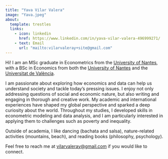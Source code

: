 ```yaml
---
title: "Yava Vilar Valera"
image: "Yava.jpeg"
about:
  template: trestles
  links:
    - icon: linkedin
      href: https://www.linkedin.com/in/yava-vilar-valera-496999271/
    - text: Email
      url: "mailto:vilarvaleray+site@gmail.com"
---
```


::: column-page

Hi! I am an MSc graduate in Econometrics from the [University of Nantes](https://www.univ-nantes.fr/), with a BSc in Economics from both the [University of Nantes](https://www.univ-nantes.fr/) and the [Universitat de València](https://www.uv.es/). 

I am passionate about exploring how economics and data can help us understand society and tackle today's pressing issues. I enjoy not only addressing questions of social and economic nature, but also writing and engaging in thorough and creative work. My academic and international experiences have shaped my global perspective and sparked a deep curiosity about the world. Throughout my studies, I developed skills in econometric modeling and data analysis, and I am particularly interested in applying them to challenges such as poverty and inequality.

Outside of academia, I like dancing (bachata and salsa), nature-related activities (mountains, beach), and reading books (philosophy, psychology). 

Feel free to reach me at [vilarvaleray@gmail.com](mailto:vilarvaleray+site@gmail.com) if you would like to connect. 
:::
